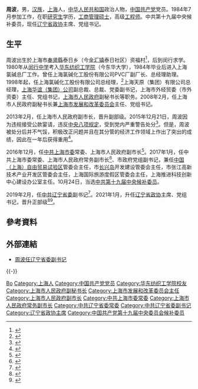 {{Otheruses|周波}}
{{Infobox officeholder
| 图像        = 
| 图像说明    = 
| 职务1       = [[中国人民政治协商会议辽宁省委员会|中国人民政治协商会议辽宁省委员会]]主席
| 就任日期1   = 2021年1月30日
| 卸任日期1   = 
| 前任1       = [[夏德仁|夏德仁]]
| 继任1       = 
| 职务2       = [[中国共产党辽宁省委员会|中国共产党辽宁省委员会]]专职副书记
| 就任日期2   = 2019年2月
| 卸任日期2   = 2021年1月
| 前任2       = [[易炼红|易炼红]]
| 继任2       = [[胡玉亭|胡玉亭]]
| 书记2       = [[陈求发|陈求发]]{{to}}[[张国清|张国清]]
| 职务3       = [[上海市人民政府|上海市人民政府]]常务副市长
| 就任日期3   = 2017年1月
| 卸任日期3   = 2019年2月
| 前任3       = 应勇
| 继任3       = [[陈寅_(政治人物)|陈寅]]
| 职务4       = [[上海市发展和改革委员会|上海市发展和改革委员会]]主任
| 就任日期4   = 2008年2月
| 卸任日期4   = 2013年3月
| 前任4       = [[蒋应时|蒋应时]]
| 继任4       = 俞北华
| 姓名        = 周波
| 原名        = 
| 出生日期    = {{birth year and age|1962|06}}
| 出生地点    = {{PRC}}[[上海市|上海市]]
| 逝世日期    = <!-- {{death date and age|}}（死亡在前，出生在后）{{death year and age| }} -->
| 逝世地点    = 
| 政党        = {{CPC}}
| 父母        = 
| 配偶        = <!--{{marriage|姓名|}} -->
| 子女        = 
| 亲属        = 
| 信仰        = 
| 母校        = [[东华大学_(上海)|华东纺织工学院]]
| 网站        = 
| 签名        = 
| 脚注        = 
}}
'''周波'''{{BD|1962年|6月||catIdx=Zhou周}}，男，[[汉族|汉族]]，[[上海市|上海]]人，[[中华人民共和国|中华人民共和国]]政治人物，[[中国共产党|中国共产党]]党员。1984年7月参加工作，在职[[研究生|研究生]]学历，[[工商管理硕士|工商管理硕士]]，高级[[工程师|工程师]]。中共第十九届中央候补委员，现任[[辽宁省政协|辽宁省政协]]主席、党组书记。

== 生平 ==
周波出生於上海市[[奉贤縣|奉贤縣]]泰日乡（今[[金汇镇|金汇镇]]泰日社区）资福村<ref>{{cite news |title=又一名奉贤籍干部荣升正部级 2021-01-31 19:38 来源：澎湃新闻·澎湃号·政务  字号 上海奉贤关注 |url=https://www.thepaper.cn/newsDetail_forward_11016237}}</ref>，后到闵行求学。1980年从[[闵行中学|闵行中学]]考入[[东华大学_(上海)|华东纺织工学院]]（今东华大学），1984年毕业后进入上海氯碱总厂工作。曾任上海氯碱化工股份有限公司PVC厂副厂长、总经理助理。1998年起，任上海氯碱化工股份有限公司总经理，<ref>{{cite web |title=这所学校沸腾了！最强校友曾是上海最年轻优秀企业家，如今是辽宁省大领导！ |url=https://www.sohu.com/a/298038158_533407 |website=搜狐 |accessdate=2021-01-06 |date=2019-02-27 |archive-date=2022-01-18 |archive-url=https://web.archive.org/web/20220118154135/https://www.sohu.com/a/298038158_533407 |dead-url=no }}</ref>上海天原（集团）有限公司总经理，[[上海华谊（集团）公司|上海华谊（集团）公司]]副总裁、总裁、党委副书记，上海市外经贸委（市外资委）主任、党组书记，[[上海市人民政府|上海市人民政府]]副秘书长等职务。2008年2月，任上海市人民政府副秘书长兼[[上海市发展和改革委员会|上海市发展和改革委员会]]主任、党组书记。

2013年2月，任上海市人民政府副市长，晋升副部级。2015年12月21日，周波因为违规接受公款宴请，违反[[中央八项规定|中央八项规定]]，受到党内严重警告处分<ref name=ccdi151221>{{cite web|url=http://www.ccdi.gov.cn/xwtt/201512/t20151221_71415.html|title=中央纪委通报七起违反中央八项规定精神问题|accessdate=2015-12-21|publisher=中央纪委监察部网站|archive-date=2017-12-07|archive-url=https://web.archive.org/web/20171207034756/http://www.ccdi.gov.cn/xwtt/201512/t20151221_71415.html|dead-url=no}}</ref>。但是，周波被处分后并不气馁，积极改正问题并且在其分管的经济工作领域上作出了突出的成绩，因此在一年后获得重用<ref>{{cite news|title = 被中央纪委点名通报一年后 周波重获重用原因揭秘|url = http://www.mnw.cn/news/china/1492452.html|accessdate = 2017-06-28|newspaper = 廉政瞭望|archive-date = 2020-02-21|archive-url = https://web.archive.org/web/20200221182012/http://www.mnw.cn/news/china/1492452.html|dead-url = no}}</ref>。

2016年12月，任[[中国共产党上海市委员会|中共上海市委]]常委、上海市人民政府副市长<ref>{{cite news|title=上海市副市长周波任上海市委常委|url=http://www.ce.cn/xwzx/gnsz/gdxw/201612/06/t20161206_18441397.shtml|accessdate=2016-12-06|newspaper=中国经济网|archive-date=2019-05-02|archive-url=https://web.archive.org/web/20190502103422/http://www.ce.cn/xwzx/gnsz/gdxw/201612/06/t20161206_18441397.shtml|dead-url=no}}</ref>。2017年1月，任中共上海市委常委、上海市人民政府常务副市长<ref>{{cite news|title=新一届上海市委常委分工确定|url=http://www.thepaper.cn/newsDetail_forward_1685455|accessdate=2017-05-15|newspaper=澎湃新闻|archive-date=2017-06-11|archive-url=https://web.archive.org/web/20170611082538/http://www.thepaper.cn/newsDetail_forward_1685455|dead-url=no}}</ref>、市政府党组副书记，兼任[[中国（上海）自由贸易试验区|中国（上海）自由贸易试验区]]管委会主任，市[[长兴岛_(上海)|长兴岛]]开发建设管委会主任，市张江高新技术产业开发区管委会主任，上海国际旅游度假区管委会主任，上海推进科技创新中心建设办公室主任。10月24日，当选[[中国共产党第十九届中央委员会候补委员列表|中共第十九届中央候补委员]]。

2019年2月，任[[中国共产党辽宁省委员会|中共辽宁省委]]副书记<ref>{{cite news|title=周波同志任辽宁省委副书记，陈向群同志任辽宁省委常委|url=https://m.thepaper.cn/newsDetail_forward_3042840|accessdate=2019-02-26|newspaper=澎湃新闻|archive-url=https://web.archive.org/web/20190226173135/https://m.thepaper.cn/newsDetail_forward_3042840|archive-date=2019-02-26|dead-url=yes}}</ref>。2021年1月，升任[[中国人民政治协商会议辽宁省委员会|辽宁省政协]]主席、党组书记，晋升正部级<ref>{{cite web |title=辽宁省委副书记周波，已任辽宁省政协党组书记，此前夏德仁担任该职近8年 |url=https://export.shobserver.com/news/detail?id=329415 |website=上观 |accessdate=2021-01-06 |date=2021-01-06 |archive-date=2021-02-15 |archive-url=https://web.archive.org/web/20210215092119/https://export.shobserver.com/news/detail?id=329415 |dead-url=no }}</ref><ref>{{cite web |title=周波当选辽宁省政协主席 |url=https://new.qq.com/rain/a/20210130A02OAN00 |website=腾讯 |accessdate=2021-01-30 |date=2021-01-30 |archive-date=2021-02-15 |archive-url=https://web.archive.org/web/20210215091905/https://new.qq.com/rain/a/20210130A02OAN00 |dead-url=no }}</ref>。

== 參考資料 ==
{{Reflist}}

== 外部連結 ==
*[http://renshi.people.com.cn/n1/2019/0227/c139617-30904204.html 周波任辽宁省委副书记]{{Wayback|url=http://renshi.people.com.cn/n1/2019/0227/c139617-30904204.html |date=20200701022937 }}

{{-}}
{{start box}}
{{s-ppo|cpc}}
{{s-before|[[易炼红|易炼红]]}}
{{s-title|[[中国共产党辽宁省委员会|中国共产党辽宁省委员会]]专职副书记|2019年2月－2021年1月}} 
{{s-after|[[胡玉亭|胡玉亭]]}}
{{s-gov|prc}}
{{s-before|[[應勇|應勇]]}}
{{s-title|[[上海市人民政府|上海市人民政府]]常務副市長|2017年1月－2019年2月}}
{{s-after|[[陈寅_(政治人物)|陈寅]]}}
{{s-before|[[蔣應時|蔣應時]]}}
{{s-title|[[上海市发展和改革委员会|上海市发展和改革委员会]]主任|2008年2月－2013年3月}}
{{s-after|[[俞北华|俞北华]]}}
{{s-par|prc-lcppcc}}
{{s-before|[[夏德仁|夏德仁]]}}
{{s-title|[[中国人民政治协商会议辽宁省委员会|中国人民政治协商会议辽宁省委员会]]主席|2021年1月－}}
{{s-inc}}
{{end box}}
{{辽宁省领导人}}
{{中华人民共和国辽宁省正职领导人}}

{{Authority control}}
{{DEFAULTSORT:Zhou周}}
[[Category:周姓|Bo]]
[[Category:上海人|Category:上海人]]
[[Category:中国共产党党员|Category:中国共产党党员]]
[[Category:华东纺织工学院校友|Category:华东纺织工学院校友]]
[[Category:上海市人民政府副秘书长|Category:上海市人民政府副秘书长]]
[[Category:上海市发展和改革委员会主任|Category:上海市发展和改革委员会主任]]
[[Category:上海市人民政府副市长|Category:上海市人民政府副市长]]
[[Category:中共上海市委常委|Category:中共上海市委常委]]
[[Category:上海市人民政府常务副市长|Category:上海市人民政府常务副市长]]
[[Category:中共辽宁省委常委|Category:中共辽宁省委常委]]
[[Category:中共辽宁省委副书记|Category:中共辽宁省委副书记]]
[[Category:辽宁省政协主席|Category:辽宁省政协主席]]
[[Category:中国共产党第十九届中央委员会候补委员|Category:中国共产党第十九届中央委员会候补委员]]